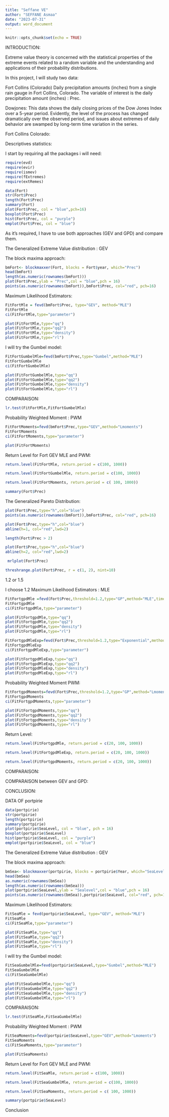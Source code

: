---
title: "Seffane VE"
author: "SEFFANE Asmaa"
date: "2023-07-31"
output: word_document
---

```{r setup, include=FALSE}
knitr::opts_chunk$set(echo = TRUE)
```
INTRODUCTION:

Extreme value theory is concerned with the statistical properties of the extreme events related to a random variable and the understanding and applications of their probability distributions.

In this project, I will study two data:

Fort Collins (Colorado)
Daily precipitation amounts (inches) from a single rain gauge in Fort Collins, Colorado.
The variable of interest is the daily precipitation amount (inches) : Prec.

Dowjones:
This data shows the daily closing prices of the Dow Jones Index over a 5-year period.
Evidently, the level of the process has changed dramatically over the observed period, and issues about extremes of daily behavior are swamped by long-term time variation in the series.

Fort Collins Colorado:

Descriptives statistics:

I start  by requiring all the packages i will need:

```{r}
require(evd)
require(evir)
require(ismev)
require(fExtremes)
require(extRemes)
```

```{r}
data(Fort)
str(Fort$Prec)
length(Fort$Prec)
summary(Fort)
plot(Fort$Prec, col = "blue",pch=16)
boxplot(Fort$Prec)
hist(Fort$Prec, col = "purple")
emplot(Fort$Prec, col = "blue")
```
As it's required, I have to use both approaches (GEV and GPD) and compare them.

The Generalized Extreme Value distribution : GEV

The block maxima approach:

```{r}
bmFort<- blockmaxxer(Fort, blocks = Fort$year, which="Prec")
head(bmFort)
length(as.numeric(rownames(bmFort)))
plot(Fort$Prec,ylab = "Prec",col = "blue",pch = 16)
points(as.numeric(rownames(bmFort)),bmFort$Prec, col="red", pch=16)
```

Maximum Likelihood Estimators:
```{r}
FitFortMle = fevd(bmFort$Prec, type="GEV", method="MLE")
FitFortMle
ci(FitFortMle,type="parameter")

```

```{r}
plot(FitFortMle,type="qq")
plot(FitFortMle,type="qq2")
plot(FitFortMle,type="density")
plot(FitFortMle,type="rl")

```


I will try the Gumbel model:

```{r}
FitFortGumbelMle=fevd(bmFort$Prec,type="Gumbel",method="MLE")
FitFortGumbelMle
ci(FitFortGumbelMle)
```

```{r}
plot(FitFortGumbelMle,type="qq")
plot(FitFortGumbelMle,type="qq2")
plot(FitFortGumbelMle,type="density")
plot(FitFortGumbelMle,type="rl")

```


COMPARAISON:

```{r}
lr.test(FitFortMle,FitFortGumbelMle)
```
Probability Weighted Moment : PWM

```{r}
FitFortMoments=fevd(bmFort$Prec,type="GEV",method="Lmoments")
FitFortMoments
ci(FitFortMoments,type="parameter")
```
```{r}
plot(FitFortMoments)
```

Return Level for Fort GEV MLE and PWM:

```{r}
return.level(FitFortMle, return.period = c(100, 1000))

return.level(FitFortGumbelMle, return.period = c(100, 1000))

return.level(FitFortMoments, return.period = c( 100, 1000))

```

```{r}
summary(Fort$Prec)
```

The Generalized Pareto Distribution:

```{r}
plot(Fort$Prec,type="h",col="blue")
points(as.numeric(rownames(bmFort)),bmFort$Prec, col="red", pch=16)

```


```{r}
plot(Fort$Prec,type="h",col="blue")
abline(h=1, col="red",lwd=2)
```


```{r}
length(Fort$Prec > 2)

```

```{r}
plot(Fort$Prec,type="h",col="blue")
abline(h=2, col="red",lwd=2)
```

```{r}
 mrlplot(Fort$Prec)
```



```{r}
threshrange.plot(Fort$Prec, r = c(1, 2), nint=10)
```
1.2 or 1.5

I choose 1.2
Maximum Likelihood Estimators : MLE
```{r}
FitFortgpdMle =fevd(Fort$Prec,threshold=1.2,type="GP",method="MLE",time.units="days")
FitFortgpdMle
ci(FitFortgpdMle,type="parameter")
```

```{r}
plot(FitFortgpdMle,type="qq")
plot(FitFortgpdMle,type="qq2")
plot(FitFortgpdMle,type="density")
plot(FitFortgpdMle,type="rl")
```

```{r}
FitFortgpdMleExp=fevd(Fort$Prec,threshold=1.2,type="Exponential",method="MLE",time.units="days")
FitFortgpdMleExp
ci(FitFortgpdMleExp,type="parameter")
```


```{r}
plot(FitFortgpdMleExp,type="qq")
plot(FitFortgpdMleExp,type="qq2")
plot(FitFortgpdMleExp,type="density")
plot(FitFortgpdMleExp,type="rl")
```

Probability Weighted Moment PWM:

```{r}
FitFortgpdMoments=fevd(Fort$Prec,threshold=1.2,type="GP",method="Lmoments",time.units="days")
FitFortgpdMoments
ci(FitFortgpdMoments,type="parameter")

```

```{r}
plot(FitFortgpdMoments,type="qq")
plot(FitFortgpdMoments,type="qq2")
plot(FitFortgpdMoments,type="density")
plot(FitFortgpdMoments,type="rl")
```

Return Level:
```{r}
return.level(FitFortgpdMle, return.period = c(20, 100, 1000))

return.level(FitFortgpdMleExp, return.period = c(20, 100, 1000))

return.level(FitFortgpdMoments, return.period = c(20, 100, 1000))

```

COMPARAISON:

COMPARAISON between GEV and GPD:

CONCLUSION:


DATA OF portpirie

```{r}
data(portpirie)
str(portpirie)
length(portpirie)
summary(portpirie)
plot(portpirie$SeaLevel, col = "blue", pch = 16)
boxplot(portpirie$SeaLevel)
hist(portpirie$SeaLevel, col = "purple")
emplot(portpirie$SeaLevel, col = "blue")
```


The Generalized Extreme Value distribution : GEV

The block maxima approach:

```{r}
bmSea<- blockmaxxer(portpirie, blocks = portpirie$Year, which="SeaLevel")
head(bmSea)
as.numeric(rownames(bmSea))
length(as.numeric(rownames(bmSea)))
plot(portpirie$SeaLevel,ylab = "Sealevel",col = "blue",pch = 16)
points(as.numeric(rownames(bmSea)),portpirie$SeaLevel, col="red", pch=16)
```

Maximum Likelihood Estimators:
```{r}
FitSeaMle = fevd(portpirie$SeaLevel, type="GEV", method="MLE")
FitSeaMle
ci(FitSeaMle,type="parameter")
```

```{r}
plot(FitSeaMle,type="qq")
plot(FitSeaMle,type="qq2")
plot(FitSeaMle,type="density")
plot(FitSeaMle,type="rl")
```




I will try the Gumbel model:

```{r}
FitSeaGumbelMle=fevd(portpirie$SeaLevel,type="Gumbel",method="MLE")
FitSeaGumbelMle
ci(FitSeaGumbelMle)
```



```{r}
plot(FitSeaGumbelMle,type="qq")
plot(FitSeaGumbelMle,type="qq2")
plot(FitSeaGumbelMle,type="density")
plot(FitSeaGumbelMle,type="rl")
```

COMPARAISON:

```{r}
lr.test(FitSeaMle,FitSeaGumbelMle)
```
Probability Weighted Moment : PWM

```{r}
FitSeaMoments=fevd(portpirie$SeaLevel,type="GEV",method="Lmoments")
FitSeaMoments
ci(FitSeaMoments,type="parameter")
```

```{r}
plot(FitSeaMoments)
```

Return Level for Fort GEV MLE and PWM:

```{r}
return.level(FitSeaMle, return.period = c(100, 1000))

return.level(FitSeaGumbelMle, return.period = c(100, 1000))

return.level(FitSeaMoments, return.period = c( 100, 1000))

summary(portpirie$SeaLevel)

```
Conclusion
















































